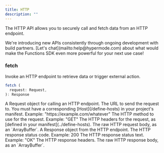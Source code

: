 ```yaml
---
title: HTTP
description: ""
---
```


The HTTP API allows you to securely call and fetch data from an HTTP endpoint.

<Tip>
  We're introducing new APIs consistently through ongoing development with build
  partners. [Let's chat](mailto:help@hypermode.com) about what would make the
  Functions SDK even more powerful for your next use case!
</Tip>

### fetch

Invoke an HTTP endpoint to retrieve data or trigger external action.

```TypeScript
fetch (
  request: Request,
): Response
```

<ResponseField name="request" type="Request" required>
  A Request object for calling an HTTP endpoint.
  <Expandable title="properties">
    <ResponseField name="url" type="string">
      The URL to send the request to. You must have a corresponding
      [Host](/define-hosts) in your project's manifest. Example:
      "https://example.com/whatever"
    </ResponseField>
    <ResponseField name="method" type="string">
      The HTTP method to use for the request. Example: "GET"
    </ResponseField>
    <ResponseField name="headers" type="Headers">
      The HTTP headers for the request, as [defined in your
      manifest](../define-hosts).
    </ResponseField>
    <ResponseField name="body" type="ArrayBuffer">
      The raw HTTP request body, as an `ArrayBuffer`.
    </ResponseField>
  </Expandable>
</ResponseField>

<ResponseField name="response" type="Response">
  A Response object from the HTTP endpoint.
  <Expandable title="properties">
    <ResponseField name="status" type="u16">
      The HTTP response status code. Example: 200
    </ResponseField>
    <ResponseField name="statusText" type="string">
      The HTTP response status text. Example: "OK"
    </ResponseField>
    <ResponseField name="headers" type="Headers">
      The HTTP response headers.
    </ResponseField>
    <ResponseField name="body" type="ArrayBuffer">
      The raw HTTP response body, as an `ArrayBuffer`.
    </ResponseField>
  </Expandable>
</ResponseField>
